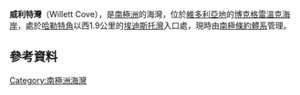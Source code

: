 {{coord|72|19|S|170|14|E|display=title}}

'''威利特灣'''（Willett Cove），是[[南極洲|南極洲]]的海灣，位於[[維多利亞地|維多利亞地]]的[[博克格雷溫克海岸|博克格雷溫克海岸]]，處於[[哈勒特角|哈勒特角]]以西1.9公里的[[埃迪斯托灣|埃迪斯托灣]]入口處，現時由[[南極條約體系|南極條約體系]]管理。

==參考資料==
{{usgs-gazetteer}}

{{DEFAULTSORT:Willett Cove}}
[[Category:南極洲海灣|Category:南極洲海灣]]


{{BorchgrevinkCoast-geo-stub}}
